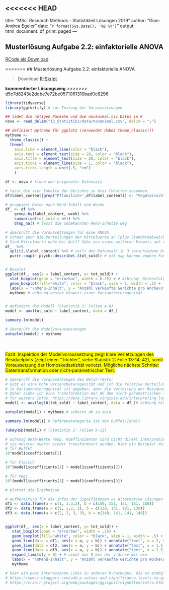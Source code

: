 <<<<<<< HEAD
---
title: "MSc. Research Methods - Statistikteil Lösungen 2019"
author: "Gian-Andrea Egeler"
date: "`r format(Sys.Date(), '%B %Y')`"
output:
  html_document:
    df_print: paged
---



## Musterlösung Aufgabe 2.2: einfaktorielle ANOVA

[RCode als Download](14_Statistik2/RFiles/Loesung_Uebung_2.3N_v.02.R)

=======
## Musterlösung Aufgabe 2.2: einfaktorielle ANOVA

>Download [R-Skript]("14_Statistik2/RFiles/solution_stat2.2.R")

**kommentierter Lösungsweg**
>>>>>>> d5c7d8243e2ddbe7e72be0571061310bad0c8296
```r

library(tidyverse)
library(ggfortify) # zur Testung der Voraussetzungen

## ladet die nötigen Packete und die novanimal.csv Datei in R
nova <- read_delim("13_Statistik1/data/novanimal.csv", delim = ";")

## definiert mytheme für ggplot2 (verwendet dabei theme_classic())
mytheme <- 
  theme_classic() + 
  theme(
    axis.line = element_line(color = "black"), 
    axis.text = element_text(size = 20, color = "black"), 
    axis.title = element_text(size = 20, color = "black"), 
    axis.ticks = element_line(size = 1, color = "black"), 
    axis.ticks.length = unit(.5, "cm")
    )


```



```r

df <- nova # klone den originaler Datensatz

# fasst die vier Inhalte der Gerichte zu drei Inhalten zusammen.
df$label_content[grep("Pflanzlich+",df$label_content)] <- "Vegetarisch" 

# gruppiert Daten nach Menü-Inhalt und Woche
df_ <- df %>%
    group_by(label_content, week) %>% 
    summarise(tot_sold = n()) %>%
    drop_na() # lasst die unbekannten Menü-Inhalte weg

# überprüft die Voraussetzungen für eine ANOVA
# Schaut euch die Verteilungen der Mittelwerte an (plus Standardabweichungen)
# Sind Mittelwerte nahe bei Null? Gäbe uns einen weiteren Hinweis auf eine spezielle Binomail-Verteilung (vgl. Statistik 4, FOlie 17)
df_  %>% 
  split(.$label_content) %>% # teilt den Datensatz in 3 verschiedene Datensätze auf
  purrr::map(~ psych::describe(.$tot_sold)) # mit map können andere Funktionen auf den Datensatz angewendet werden (ähnliche Funktion ist aggregate)


# Boxplot
ggplot(df_, aes(x = label_content, y= tot_sold)) + 
  stat_boxplot(geom = "errorbar", width = 0.25) + # Achtung: Reihenfolge spielt hier eine Rolle!
  geom_boxplot(fill="white", color = "black", size = 1, width = .5) +
  labs(x = "\nMenü-Inhalt", y = "Anzahl verkaufte Gerichte pro Woche\n") + 
  mytheme # achtung erster Hinweis einer Varianzheterogenität


# definiert das Modell (Statistik 2: Folien 4-8)
model <- aov(tot_sold ~ label_content, data = df_)

summary.lm(model)

# überprüft die Modelvoraussetzungen
autoplot(model) + mytheme 

```
<br>  
<span style="background-color: #FFFF00">Fazit: Inspektion der Modellvoraussetzung zeigt klare Verletzungen des Residuelplots (zeigt einen "Trichter", siehe Statistik 2: Folie 13-14; 42), somit Voraussetzung der Homoskedastizität verletzt. Mögliche nächste Schritte: Datentransformation oder nicht-parametrischer Test.</span>
<br>
```r

# überprüft die Voraussetzungen des Welch-Tests:
# Gibt es eine hohe Varianzheterogenität und ist die relative Verteilung der Residuen gegeben? (siehe Folien Statistik 2: Folie 18)
# Ja Varianzheterogenität ist gegeben, aber die Verteilung der Residuen folgt einem "Trichter", also keiner "normalen/symmetrischen" Verteilung um 0 (siehe Folien Statistik 2: Folie 42)
# Daher ziehe ich eine Transformation der AV dem nicht-parametrischen Test vor
# für weitere Infos: https://data.library.virginia.edu/interpreting-log-transformations-in-a-linear-model/
model1 <- aov(log10(tot_sold) ~ label_content, data = df_)# achtung hier log10, bei Rücktransformation achten

autoplot(model1) + mytheme # scheint ok zu sein

summary.lm(model1) # Referenzkategorie ist der Buffet-Inhalt

TukeyHSD(model1) # (Statistik 2: Folien 9-11)

# achtung Beta-Werte resp. Koeffinzienten sind nicht direkt interpretierbar
# sie müssten zuerst wieder transformiert werden, hier ein Beispiel dafür:
# für Buffet
10^model1$coefficients[1]

# für Fleisch
10^(model1$coefficients[1] + model1$coefficients[2])

# für Vegi
10^(model1$coefficients[1] + model1$coefficients[3])
```




```r

# plottet die Ergebnisse

# aufbereitung für die Infos der Signifikanzen => Alternative Lösungen findet ihr in der Musterlösung 2.3S
df1 <- data.frame(a = c(1, 1:3,3), b = c(150, 151, 151, 151, 150)) 
df2 <- data.frame(a = c(1, 1,2, 2), b = c(130, 131, 131, 130))
df3 <- data.frame(a = c(2, 2, 3, 3), b = c(140, 141, 141, 140))


ggplot(df_, aes(x = label_content, y= tot_sold)) +
   stat_boxplot(geom = "errorbar", width = .25) +
   geom_boxplot(fill="white", color = "black", size = 1, width = .5) + 
   geom_line(data = df1, aes(x = a, y = b)) + annotate("text", x = 2, y = 152, label = "***", size = 8) + # aus der Information aus dem Tukey Test von oben: Buffet-Vegetarisch
   geom_line(data = df2, aes(x = a, y = b)) + annotate("text", x = 1.5, y = 132, label = "***", size = 8) + # Buffet - Fleisch
   geom_line(data = df3, aes(x = a, y = b)) + annotate("text", x = 2.5, y = 142, label = "**", size = 8)+ # Fleisch - Vegetarisch
   expand_limits(y = 0) + # nimmt das 0 bei der y-Achse mit ein
   labs(x = "\nMenü-Inhalt", y = "Anzahl verkaufte Gerichte pro Woche\n") +
   mytheme 

# hier ein paar interessante Links zu anderen R-Packages, die es ermöglichen signifikante Ergebniss in den Plot zu integrieren
# https://www.r-bloggers.com/add-p-values-and-significance-levels-to-ggplots/
# https://cran.r-project.org/web/packages/ggsignif/vignettes/intro.html
  
   
```

<!-- -------- -->
<!-- letztes Update `r Sys.Date()`, gian-andrea.egeler@zhaw.ch -->
